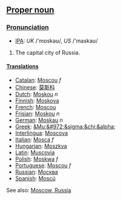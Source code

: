 ==[[Proper noun]]==

===[[Pronunciation]]===
*[[IPA]]: ''UK'' /'mɒskəʊ/, ''US'' /'maskaʊ/

#The capital city of Russia.

====[[Translation]]s====

*[[Catalan]]: [[Moscou]] ''f''
*[[Chinese]]: [[莫斯科]]
*[[Dutch]]: [[Moskou]] ''n''
*[[Finnish]]: [[Moskova]]
*[[French]]: [[Moscou]]
*[[Frisian]]: [[Moskou]] ''n''
*[[German]]: [[Moskau]] ''n''
*[[Greek]]: [[&Mu;&#972;&sigma;&chi;&alpha;]]
*[[Interlingua]]: [[Moscova]]
*[[Italian]]: [[Mosca]] ''f''
*[[Hungarian]]: [[Moszkva]]
*[[Latin]]: [[Muscovia]]
*[[Polish]]: [[Moskwa]] ''f''
*[[Portuguese]]: [[Moscou]] ''f''
*[[Russian]]: [[Москва]]
*[[Spanish]]: [[Moscú]]

See also: [[en:Moscow, Russia|Moscow, Russia]]